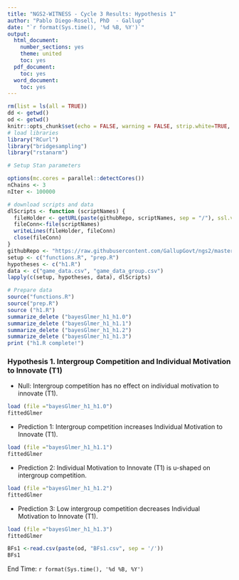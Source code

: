 ---
title: "NGS2-WITNESS - Cycle 3 Results: Hypothesis 1"
author: "Pablo Diego-Rosell, PhD  - Gallup"
date: "`r format(Sys.time(), '%d %B, %Y')`"
output:
  html_document:
    number_sections: yes
    theme: united
    toc: yes
  pdf_document:
    toc: yes
  word_document:
    toc: yes
---

```{r setup, include=FALSE}
rm(list = ls(all = TRUE))
dd <- getwd()
od <- getwd()
knitr::opts_chunk$set(echo = FALSE, warning = FALSE, strip.white=TRUE, tidy=TRUE)
# load libraries
library("RCurl")
library("bridgesampling")
library("rstanarm")

# Setup Stan parameters

options(mc.cores = parallel::detectCores())
nChains <- 3
nIter <- 100000

# download scripts and data
dlScripts <- function (scriptNames) {
  fileHolder <- getURL(paste(githubRepo, scriptNames, sep = "/"), ssl.verifypeer = FALSE)
  fileConn<-file(scriptNames)
  writeLines(fileHolder, fileConn)
  close(fileConn)
}
githubRepo <- "https://raw.githubusercontent.com/GallupGovt/ngs2/master/cycle3/Boomtown/Analysis"
setup <- c("functions.R", "prep.R")
hypotheses <- c("h1.R")
data <- c("game_data.csv", "game_data_group.csv")
lapply(c(setup, hypotheses, data), dlScripts)

# Prepare data
source("functions.R")
source("prep.R")
source ("h1.R")
summarize_delete ("bayesGlmer_h1_h1.0")
summarize_delete ("bayesGlmer_h1_h1.1")
summarize_delete ("bayesGlmer_h1_h1.2")
summarize_delete ("bayesGlmer_h1_h1.3")
print ("h1.R complete!")
```
### Hypothesis 1. Intergroup Competition and Individual Motivation to Innovate (T1)

- Null: Intergroup competition has no effect on individual motivation to innovate (T1).

```{r h1null}
load (file ="bayesGlmer_h1_h1.0")
fittedGlmer
```
- Prediction 1: Intergroup competition increases Individual Motivation to Innovate (T1).

```{r }
load (file ="bayesGlmer_h1_h1.1")
fittedGlmer
```
- Prediction 2: Individual Motivation to Innovate (T1) is u-shaped on intergroup competition.
```{r }
load (file ="bayesGlmer_h1_h1.2")
fittedGlmer
```
- Prediction 3: Low intergroup competition decreases Individual Motivation to Innovate (T1).

```{r }
load (file ="bayesGlmer_h1_h1.3")
fittedGlmer
```

```{r h1BFs}
BFs1 <-read.csv(paste(od, "BFs1.csv", sep = '/'))                      
BFs1
```

End Time: `r format(Sys.time(), '%d %B, %Y')`

<br />
<br />
<br />